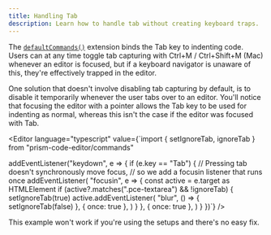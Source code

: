 ```yaml
---
title: Handling Tab
description: Learn how to handle tab without creating keyboard traps.
---
```



The [`defaultCommands()`](/api-reference/commands/f-defaultcommands) extension binds the Tab key to indenting code. Users can at any time toggle tab capturing with Ctrl+M / Ctrl+Shift+M (Mac) whenever an editor is focused, but if a keyboard navigator is unaware of this, they're effectively trapped in the editor.

One solution that doesn't involve disabling tab capturing by default, is to disable it temporarily whenever the user tabs over to an editor. You'll notice that focusing the editor with a pointer allows the Tab key to be used for indenting as normal, whereas this isn't the case if the editor was focused with Tab.

<Editor language="typescript" value={`import { setIgnoreTab, ignoreTab } from "prism-code-editor/commands"

addEventListener("keydown", e => {
	if (e.key == "Tab") {
		// Pressing tab doesn't synchronously move focus,
		// so we add a focusin listener that runs once
		addEventListener(
			"focusin",
			e => {
				const active = e.target as HTMLElement
				if (active?.matches(".pce-textarea") && !ignoreTab) {
					setIgnoreTab(true)
					active.addEventListener(
						"blur",
						() => {
							setIgnoreTab(false)
						},
						{ once: true },
					)
				}
			},
			{ once: true },
		)
	}
})`} />

<Aside type="caution">
	This example won't work if you're using the setups and there's no easy fix.
</Aside>
